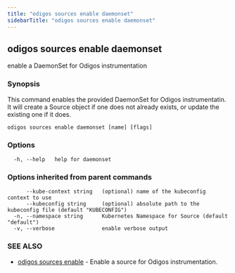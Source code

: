 ```yaml
---
title: "odigos sources enable daemonset"
sidebarTitle: "odigos sources enable daemonset"
---
```

## odigos sources enable daemonset

enable a DaemonSet for Odigos instrumentation

### Synopsis

This command enables the provided DaemonSet for Odigos instrumentatin. It will create a Source object if one does not already exists, or update the existing one if it does.

```
odigos sources enable daemonset [name] [flags]
```

### Options

```
  -h, --help   help for daemonset
```

### Options inherited from parent commands

```
      --kube-context string   (optional) name of the kubeconfig context to use
      --kubeconfig string     (optional) absolute path to the kubeconfig file (default "KUBECONFIG")
  -n, --namespace string      Kubernetes Namespace for Source (default "default")
  -v, --verbose               enable verbose output
```

### SEE ALSO

* [odigos sources enable](/cli/odigos_sources_enable)	 - Enable a source for Odigos instrumentation.